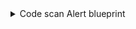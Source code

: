 <details>
<summary>Code scan Alert blueprint</summary>

```json showLineNumbers
{
  "identifier": "code_scan_alerts",
  "title": "Code scan alerts",
  "icon": "Microservice",
  "schema": {
    "properties": {
      "description": {
        "title": "Alert description",
        "type": "string"
      },
      "severity": {
        "title": "Alert severity",
        "type": "string"
      },
      "tags": {
        "items": {
          "type": "string"
        },
        "title": "Alert tags",
        "type": "array"
      },
      "url": {
        "title": "alert URL",
        "type": "string",
        "format": "url"
      }
    },
    "required": []
  },
  "mirrorProperties": {},
  "calculationProperties": {},
  "aggregationProperties": {},
  "relations": {
    "repository": {
      "title": "Repository",
      "target": "githubRepository",
      "required": false,
      "many": true
    }
  }
}
```

</details>
